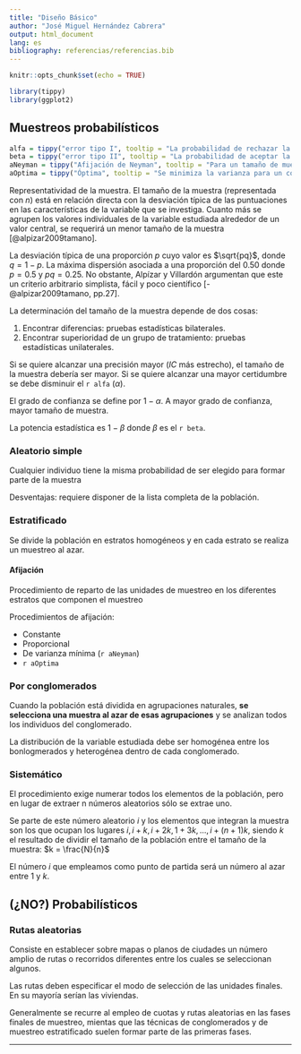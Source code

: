 ```yaml
---
title: "Diseño Básico"
author: "José Miguel Hernández Cabrera"
output: html_document
lang: es
bibliography: referencias/referencias.bib
---
```


```r
knitr::opts_chunk$set(echo = TRUE)

library(tippy)
library(ggplot2)
```

## Muestreos probabilísticos

```r
alfa = tippy("error tipo I", tooltip = "La probabilidad de rechazar la hipótesis nula aunque sea verdadera en la población", trigger = "click", theme = "light")
beta = tippy("error tipo II", tooltip = "La probabilidad de aceptar la hipótesis nula aunque sea falsa en la población", trigger = "click", theme = "light")
aNeyman = tippy("Afijación de Neyman", tooltip = "Para un tamaño de muestra n se calulan los tamaños de los estratos $n_i$ de forma que la varianza de la muestra sea lo más pequeña posible", trigger = "click", theme = "light")
aOptima = tippy("Óptima", tooltip = "Se minimiza la varianza para un coste dado", trigger = "click", theme = "Light")
```


Representatividad de la muestra. El tamaño de la muestra (representada con $n$) está en relación directa con la desviación típica de las puntuaciones en las características de la variable que se investiga. Cuanto más se agrupen los valores individuales de la variable estudiada alrededor de un valor central, se requerirá un menor tamaño de la muestra [@alpizar2009tamano].

La desviación típica de una proporción $p$ cuyo valor es $\sqrt{pq}$, donde $q = 1 - p$. La máxima dispersión asociada a una proporción del $0.50$ donde $p = 0.5$ y $pq=0.25$. No obstante, Alpízar y Villardón argumentan que este un criterio arbitrario simplista, fácil y poco científico [-@alpizar2009tamano, pp.27].

La determinación del tamaño de la muestra depende de dos cosas:

1. Encontrar diferencias: pruebas estadísticas bilaterales.
2. Encontrar superioridad de un grupo de tratamiento: pruebas estadísticas unilaterales.

Si se quiere alcanzar una precisión mayor ($IC$ más estrecho), el tamaño de la muestra debería ser mayor.
Si se quiere alcanzar una mayor certidumbre se debe disminuir el `r alfa` ($\alpha$). 

El grado de confianza se define por $1 - \alpha$. A mayor grado de confianza, mayor tamaño de muestra.

La potencia estadística es $1 - \beta$ donde $\beta$ es el `r beta`.

### Aleatorio simple

Cualquier individuo tiene la misma probabilidad de ser elegido para formar parte de la muestra

Desventajas: requiere disponer de la lista completa de la población.

### Estratificado

Se divide la población en estratos homogéneos y en cada estrato se realiza un muestreo al azar.

#### Afijación

Procedimiento de reparto de las unidades de muestreo en los diferentes estratos que componen el muestreo

Procedimientos de afijación:

* Constante
* Proporcional
* De varianza mínima (`r aNeyman`)
* `r aOptima`

### Por conglomerados

Cuando la población está dividida en agrupaciones naturales, **se selecciona una muestra al azar de esas agrupaciones** y se analizan todos los individuos del conglomerado.

La distribución de la variable estudiada debe ser homogénea entre los bonlogmerados y heterogénea dentro de cada conglomerado.

### Sistemático

El procedimiento exige numerar todos los elementos de la población, pero en lugar de extraer n números aleatorios sólo se extrae uno.

Se parte de este número aleatorio $i$ y los elementos que integran la muestra son los que ocupan los lugares $i, i+k, i+2k, 1+3k, ...,i+(n+1)k$, siendo $k$ el resultado de dividir el tamaño de la población entre el tamaño de la muestra: $k = \frac{N}{n}$

El número $i$ que empleamos como punto de partida será un número al azar entre $1$ y $k$.

## (¿NO?) Probabilísticos

### Rutas aleatorias

Consiste en establecer sobre mapas o planos de ciudades un número amplio de rutas o recorridos diferentes entre los cuales se seleccionan algunos.

Las rutas deben especificar el modo de selección de las unidades finales. En su mayoría serían las viviendas.

Generalmente se recurre al empleo de cuotas y rutas aleatorias en las fases finales de muestreo, mientas que las técnicas de conglomerados y de muestreo estratificado suelen formar parte de las primeras fases.

***

